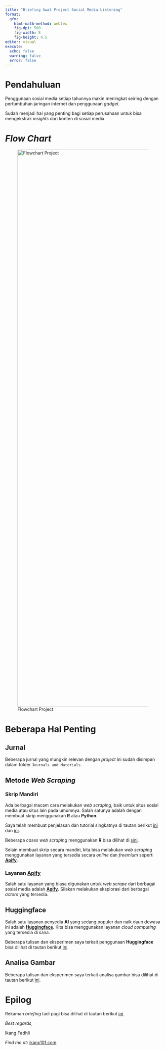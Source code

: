 ```yaml
---
title: "Briefing Awal Project Social Media Listening"
format: 
  gfm:
    html-math-method: webtex
    fig-dpi: 500
    fig-width: 8
    fig-height: 4.5
editor: visual
execute:
  echo: false
  warning: false
  error: false
---
```


# Pendahuluan

Penggunaan sosial media setiap tahunnya makin meningkat seiring dengan pertumbuhan jaringan internet dan penggunaan *gadget*.

Sudah menjadi hal yang penting bagi setiap perusahaan untuk bisa mengekstrak *insights* dari konten di sosial media.

# *Flow Chart*

![Flowchart Project](nomnoml.png){width="1800"}

# Beberapa Hal Penting

## Jurnal

Beberapa jurnal yang mungkin relevan dengan _project_ ini sudah disimpan dalam folder `Journals and Materials`.

## Metode _Web Scraping_

### Skrip Mandiri

Ada berbagai macam cara melakukan _web scraping_, baik untuk situs sosial media atau situs lain pada umumnya. Salah satunya adalah dengan membuat skrip menggunakan __R__ atau __Python__.

Saya telah membuat penjelasan dan tutorial singkatnya di tautan berikut [ini](https://ikanx101.com/blog/webscrape-tutorial/) dan [ini](https://ikanx101.com/blog/webscrape-tutorial-2/).

Beberapa _cases_ _web scraping_ menggunakan __R__ bisa dilihat di [sini](https://ikanx101.com/tags/#web-scrap).

Selain membuat skrip secara mandiri, kita bisa melakukan _web scraping_ menggunakan layanan yang tersedia secara _online_ dan _freemium_ seperti [__Apify__](https://apify.com).

### Layanan [__Apify__](https://apify.com)

Salah satu layanan yang biasa digunakan untuk _web scrape_ dari berbagai sosial media adalah [__Apify__](https://apify.com). Silakan melakukan eksplorasi dari berbagai _actors_ yang tersedia.

## __Huggingface__

Salah satu layanan penyedia __AI__ yang sedang populer dan naik daun dewasa ini adalah [__Huggingface__](https://huggingface.co). Kita bisa menggunakan layanan _cloud computing_ yang tersedia di sana.

Beberapa tulisan dan eksperimen saya terkait penggunaan __Huggingface__ bisa dilihat di tautan berikut [ini](https://ikanx101.com/tags/#huggingface).

## Analisa Gambar

Beberapa tulisan dan eksperimen saya terkait analisa gambar bisa dilihat di tautan berikut [ini](https://ikanx101.com/tags/#google-vision).

# Epilog

Rekaman _briefing_ tadi pagi bisa dilihat di tautan berikut [ini](https://youtu.be/V-uH7E4qFoo).

_Best regards_,

Ikang Fadhli

_Find me at_: [ikanx101.com](https://ikanx101.com)



























